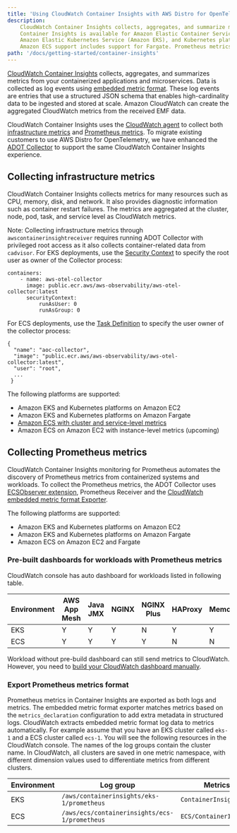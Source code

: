 ```yaml
---
title: 'Using CloudWatch Container Insights with AWS Distro for OpenTelemetry'
description:
    CloudWatch Container Insights collects, aggregates, and summarize metrics and logs from your containerized applications and microservices.
    Container Insights is available for Amazon Elastic Container Service (Amazon ECS),
    Amazon Elastic Kubernetes Service (Amazon EKS), and Kubernetes platforms on Amazon EC2.
    Amazon ECS support includes support for Fargate. Prometheus metrics with pre-built CloudWatch dashboards are also supported on these platforms.
path: '/docs/getting-started/container-insights'
---
```



[CloudWatch Container Insights](https://docs.aws.amazon.com/AmazonCloudWatch/latest/monitoring/ContainerInsights.html) collects, aggregates,
and summarizes metrics from your containerized applications and microservices.
Data is collected as log events using [embedded metric format](https://docs.aws.amazon.com/AmazonCloudWatch/latest/monitoring/CloudWatch_Embedded_Metric_Format.html).
These log events are entries that use a structured JSON schema that enables high-cardinality data to be ingested and stored at scale.
Amazon CloudWatch can create the aggregated CloudWatch metrics from the received EMF data.

CloudWatch Container Insights uses the [CloudWatch agent](https://github.com/aws/amazon-cloudwatch-agent) to collect
both [infrastructure metrics](https://docs.aws.amazon.com/AmazonCloudWatch/latest/monitoring/ContainerInsights.html)
and [Prometheus metrics](https://docs.aws.amazon.com/AmazonCloudWatch/latest/monitoring/ContainerInsights-Prometheus.html).
To migrate existing customers to use AWS Distro for OpenTelemetry,
we have enhanced the [ADOT Collector](https://github.com/aws-observability/aws-otel-collector) to support the same CloudWatch Container Insights experience.

## Collecting infrastructure metrics

<!-- NOTE: The `-` list syntax didn't work when item is Link -->
<!-- TODO: link to other ecs, eks doc when they are merged it -->

CloudWatch Container Insights collects metrics for many resources such as CPU, memory, disk, and network.
It also provides diagnostic information such as container restart failures.
The metrics are aggregated at the cluster, node, pod, task, and service level as CloudWatch metrics.

Note: Collecting infrastructure metrics through `awscontainerinsightreceiver` requires running ADOT Collector with privileged root access as it also collects container-related data from `cadvisor`.
For EKS deployments, use the [Security Context](https://kubernetes.io/docs/reference/kubernetes-api/workload-resources/pod-v1/#security-context-1) to specify the root user as owner of the Collector process:
```
containers:
    - name: aws-otel-collector
      image: public.ecr.aws/aws-observability/aws-otel-collector:latest
      securityContext:
          runAsUser: 0
          runAsGroup: 0
```
For ECS deployments, use the [Task Definition](https://docs.aws.amazon.com/AWSCloudFormation/latest/UserGuide/aws-properties-ecs-taskdefinition-containerdefinition.html#cfn-ecs-taskdefinition-containerdefinition-user) to specify the user owner of the collector process:
```
{
  "name": "aoc-collector",
  "image": "public.ecr.aws/aws-observability/aws-otel-collector:latest",
  "user": "root",
  ...
 }
```

The following platforms are supported:

- <Link to="/docs/getting-started/container-insights/eks-infra">Amazon EKS and Kubernetes platforms on Amazon EC2</Link>
- <Link to="/docs/getting-started/container-insights/eks-fargate">Amazon EKS and Kubernetes platforms on Amazon Fargate</Link>
- [Amazon ECS with cluster and service-level metrics](https://aws-otel.github.io/docs/components/ecs-metrics-receiver)
- Amazon ECS on Amazon EC2 with instance-level metrics (upcoming)

## Collecting Prometheus metrics

CloudWatch Container Insights monitoring for Prometheus automates the discovery of Prometheus metrics from containerized systems and workloads.
To collect the Prometheus metrics, the ADOT Collector uses [ECSObserver extension](https://github.com/open-telemetry/opentelemetry-collector-contrib/tree/main/extension/observer/ecsobserver),
Prometheus Receiver and the  [CloudWatch embedded metric format Exporter](https://github.com/open-telemetry/opentelemetry-collector-contrib/tree/main/exporter/awsemfexporter).

The following platforms are supported:

- <Link to="/docs/getting-started/container-insights/eks-prometheus">Amazon EKS and Kubernetes platforms on Amazon EC2</Link>
- <Link to="/docs/getting-started/container-insights/eks-fargate">Amazon EKS and Kubernetes platforms on Amazon Fargate</Link>
- <Link to="/docs/getting-started/container-insights/ecs-prometheus">Amazon ECS on Amazon EC2 and Fargate</Link>

### Pre-built dashboards for workloads with Prometheus metrics

CloudWatch console has auto dashboard for workloads listed in following table.

| Environment           | AWS App Mesh | Java JMX | NGINX | NGINX Plus | HAProxy | Memcached |
|-----------------------|--------------|----------|-------|------------|---------|-----------|
| <Link to="/docs/getting-started/container-insights/eks-prometheus">EKS</Link> | Y            | Y        | Y     | N          | Y       | Y         |
| <Link to="/docs/getting-started/container-insights/ecs-prometheus">ECS</Link> | Y            | Y        | Y     | Y          | N       | N         |

Workload without pre-build dashboard can still send metrics to CloudWatch. However, you need to [build your CloudWatch dashboard manually](https://docs.aws.amazon.com/AmazonCloudWatch/latest/monitoring/create_dashboard.html).

### Export Prometheus metrics format

Prometheus metrics in Container Insights are exported as both logs and metrics.
The embedded metric format exporter matches metrics based on the `metrics_declaration` configuration to add extra metadata in structured logs.
CloudWatch extracts embedded metric format log data to metrics automatically.
For example assume that you have an EKS cluster called `eks-1` and a ECS cluster called `ecs-1`.
You will see the following resources in the CloudWatch console. The names of the log groups contain the cluster name. In CloudWatch,
all clusters are saved in one metric namespace, with different dimension values used to differentiate metrics from different clusters.

| Environment           | Log group                                     | Metrics Namespace                  |
|-----------------------|-----------------------------------------------|------------------------------------|
| <Link to="/docs/getting-started/container-insights/eks-prometheus">EKS</Link> | `/aws/containerinsights/eks-1/prometheus`     | `ContainerInsights/Prometheus`     |
| <Link to="/docs/getting-started/container-insights/ecs-prometheus">ECS</Link> | `/aws/ecs/containerinsights/ecs-1/prometheus` | `ECS/ContainerInsights/Prometheus` |

